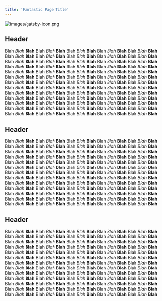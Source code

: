 ```yaml
---
title: 'Fantastic Page Title'
---
```


![images/gatsby-icon.png](images/gatsby-icon.png)

## Header

Blah *Blah* __Blah__ Blah *Blah* __Blah__ Blah *Blah* __Blah__ Blah *Blah* __Blah__ Blah *Blah* __Blah__ 
Blah *Blah* __Blah__ Blah *Blah* __Blah__ Blah *Blah* __Blah__ Blah *Blah* __Blah__ Blah *Blah* __Blah__ 
Blah *Blah* __Blah__ Blah *Blah* __Blah__ Blah *Blah* __Blah__ Blah *Blah* __Blah__ Blah *Blah* __Blah__ 
Blah *Blah* __Blah__ Blah *Blah* __Blah__ Blah *Blah* __Blah__ Blah *Blah* __Blah__ Blah *Blah* __Blah__ 
Blah *Blah* __Blah__ Blah *Blah* __Blah__ Blah *Blah* __Blah__ Blah *Blah* __Blah__ Blah *Blah* __Blah__ 
Blah *Blah* __Blah__ Blah *Blah* __Blah__ Blah *Blah* __Blah__ Blah *Blah* __Blah__ Blah *Blah* __Blah__ 
Blah *Blah* __Blah__ Blah *Blah* __Blah__ Blah *Blah* __Blah__ Blah *Blah* __Blah__ Blah *Blah* __Blah__ 
Blah *Blah* __Blah__ Blah *Blah* __Blah__ Blah *Blah* __Blah__ Blah *Blah* __Blah__ Blah *Blah* __Blah__ 
Blah *Blah* __Blah__ Blah *Blah* __Blah__ Blah *Blah* __Blah__ Blah *Blah* __Blah__ Blah *Blah* __Blah__ 
Blah *Blah* __Blah__ Blah *Blah* __Blah__ Blah *Blah* __Blah__ Blah *Blah* __Blah__ Blah *Blah* __Blah__ 
Blah *Blah* __Blah__ Blah *Blah* __Blah__ Blah *Blah* __Blah__ Blah *Blah* __Blah__ Blah *Blah* __Blah__ 
Blah *Blah* __Blah__ Blah *Blah* __Blah__ Blah *Blah* __Blah__ Blah *Blah* __Blah__ Blah *Blah* __Blah__ 
Blah *Blah* __Blah__ Blah *Blah* __Blah__ Blah *Blah* __Blah__ Blah *Blah* __Blah__ Blah *Blah* __Blah__ 

## Header

Blah *Blah* __Blah__ Blah *Blah* __Blah__ Blah *Blah* __Blah__ Blah *Blah* __Blah__ Blah *Blah* __Blah__ 
Blah *Blah* __Blah__ Blah *Blah* __Blah__ Blah *Blah* __Blah__ Blah *Blah* __Blah__ Blah *Blah* __Blah__ 
Blah *Blah* __Blah__ Blah *Blah* __Blah__ Blah *Blah* __Blah__ Blah *Blah* __Blah__ Blah *Blah* __Blah__ 
Blah *Blah* __Blah__ Blah *Blah* __Blah__ Blah *Blah* __Blah__ Blah *Blah* __Blah__ Blah *Blah* __Blah__ 
Blah *Blah* __Blah__ Blah *Blah* __Blah__ Blah *Blah* __Blah__ Blah *Blah* __Blah__ Blah *Blah* __Blah__ 
Blah *Blah* __Blah__ Blah *Blah* __Blah__ Blah *Blah* __Blah__ Blah *Blah* __Blah__ Blah *Blah* __Blah__ 
Blah *Blah* __Blah__ Blah *Blah* __Blah__ Blah *Blah* __Blah__ Blah *Blah* __Blah__ Blah *Blah* __Blah__ 
Blah *Blah* __Blah__ Blah *Blah* __Blah__ Blah *Blah* __Blah__ Blah *Blah* __Blah__ Blah *Blah* __Blah__ 
Blah *Blah* __Blah__ Blah *Blah* __Blah__ Blah *Blah* __Blah__ Blah *Blah* __Blah__ Blah *Blah* __Blah__ 
Blah *Blah* __Blah__ Blah *Blah* __Blah__ Blah *Blah* __Blah__ Blah *Blah* __Blah__ Blah *Blah* __Blah__ 
Blah *Blah* __Blah__ Blah *Blah* __Blah__ Blah *Blah* __Blah__ Blah *Blah* __Blah__ Blah *Blah* __Blah__ 
Blah *Blah* __Blah__ Blah *Blah* __Blah__ Blah *Blah* __Blah__ Blah *Blah* __Blah__ Blah *Blah* __Blah__ 
Blah *Blah* __Blah__ Blah *Blah* __Blah__ Blah *Blah* __Blah__ Blah *Blah* __Blah__ Blah *Blah* __Blah__ 

## Header

Blah *Blah* __Blah__ Blah *Blah* __Blah__ Blah *Blah* __Blah__ Blah *Blah* __Blah__ Blah *Blah* __Blah__ 
Blah *Blah* __Blah__ Blah *Blah* __Blah__ Blah *Blah* __Blah__ Blah *Blah* __Blah__ Blah *Blah* __Blah__ 
Blah *Blah* __Blah__ Blah *Blah* __Blah__ Blah *Blah* __Blah__ Blah *Blah* __Blah__ Blah *Blah* __Blah__ 
Blah *Blah* __Blah__ Blah *Blah* __Blah__ Blah *Blah* __Blah__ Blah *Blah* __Blah__ Blah *Blah* __Blah__ 
Blah *Blah* __Blah__ Blah *Blah* __Blah__ Blah *Blah* __Blah__ Blah *Blah* __Blah__ Blah *Blah* __Blah__ 
Blah *Blah* __Blah__ Blah *Blah* __Blah__ Blah *Blah* __Blah__ Blah *Blah* __Blah__ Blah *Blah* __Blah__ 
Blah *Blah* __Blah__ Blah *Blah* __Blah__ Blah *Blah* __Blah__ Blah *Blah* __Blah__ Blah *Blah* __Blah__ 
Blah *Blah* __Blah__ Blah *Blah* __Blah__ Blah *Blah* __Blah__ Blah *Blah* __Blah__ Blah *Blah* __Blah__ 
Blah *Blah* __Blah__ Blah *Blah* __Blah__ Blah *Blah* __Blah__ Blah *Blah* __Blah__ Blah *Blah* __Blah__ 
Blah *Blah* __Blah__ Blah *Blah* __Blah__ Blah *Blah* __Blah__ Blah *Blah* __Blah__ Blah *Blah* __Blah__ 
Blah *Blah* __Blah__ Blah *Blah* __Blah__ Blah *Blah* __Blah__ Blah *Blah* __Blah__ Blah *Blah* __Blah__ 
Blah *Blah* __Blah__ Blah *Blah* __Blah__ Blah *Blah* __Blah__ Blah *Blah* __Blah__ Blah *Blah* __Blah__ 
Blah *Blah* __Blah__ Blah *Blah* __Blah__ Blah *Blah* __Blah__ Blah *Blah* __Blah__ Blah *Blah* __Blah__ 
